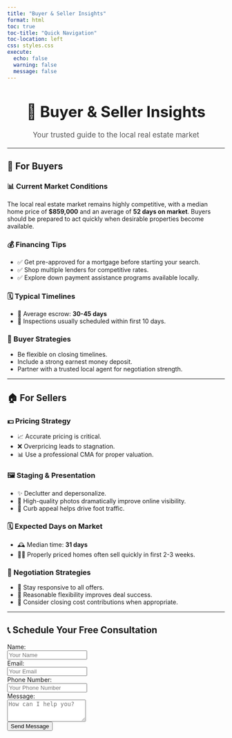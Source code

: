 ```yaml
---
title: "Buyer & Seller Insights"
format: html
toc: true
toc-title: "Quick Navigation"
toc-location: left
css: styles.css
execute: 
  echo: false
  warning: false
  message: false
---
```


<div style="text-align:center; margin-bottom: 20px;">
  <h1 style="font-size: 2.5em;">🏡 Buyer & Seller Insights</h1>
  <p style="font-size: 1.2em; color: #555;">Your trusted guide to the local real estate market</p>
</div>

---

## 🛒 For Buyers

::: {.panel-tabset .animated.fadeIn}

### 📊 Current Market Conditions

The local real estate market remains highly competitive, with a median home price of **$859,000** and an average of **52 days on market**. Buyers should be prepared to act quickly when desirable properties become available.

### 💰 Financing Tips

- ✅ Get pre-approved for a mortgage before starting your search.
- ✅ Shop multiple lenders for competitive rates.
- ✅ Explore down payment assistance programs available locally.

### 🗓 Typical Timelines

- 📅 Average escrow: **30-45 days**
- 🔎 Inspections usually scheduled within first 10 days.

### 🎯 Buyer Strategies

- Be flexible on closing timelines.
- Include a strong earnest money deposit.
- Partner with a trusted local agent for negotiation strength.

:::

---

## 🏠 For Sellers

::: {.panel-tabset .animated.fadeIn}

### 💵 Pricing Strategy

- 📈 Accurate pricing is critical.
- ❌ Overpricing leads to stagnation.
- 📊 Use a professional CMA for proper valuation.

### 🖼 Staging & Presentation

- ✨ Declutter and depersonalize.
- 📸 High-quality photos dramatically improve online visibility.
- 🌳 Curb appeal helps drive foot traffic.

### 🗓 Expected Days on Market

- 🕰 Median time: **31 days**
- 🏃‍♂️ Properly priced homes often sell quickly in first 2-3 weeks.

### 🤝 Negotiation Strategies

- 🤝 Stay responsive to all offers.
- 💼 Reasonable flexibility improves deal success.
- 🎁 Consider closing cost contributions when appropriate.

:::

---

## 📞 Schedule Your Free Consultation

```{=html}
<form name="contact" method="POST" data-netlify="true" netlify-honeypot="bot-field" action="/thank-you">
  <input type="hidden" name="form-name" value="contact" />
  
  <!-- Anti-spam honeypot -->
  <p style="display:none">
    <label>Don’t fill this out: <input name="bot-field" /></label>
  </p>

  <div>
    <label for="name">Name:</label><br>
    <input type="text" name="name" id="name" required placeholder="Your Name">
  </div>

  <div>
    <label for="email">Email:</label><br>
    <input type="email" name="email" id="email" required placeholder="Your Email">
  </div>

  <div>
    <label for="phone">Phone Number:</label><br>
    <input type="tel" name="phone" id="phone" placeholder="Your Phone Number">
  </div>

  <div>
    <label for="message">Message:</label><br>
    <textarea name="message" id="message" rows="3" required placeholder="How can I help you?"></textarea>
  </div>

  <button type="submit">Send Message</button>
</form>
```
